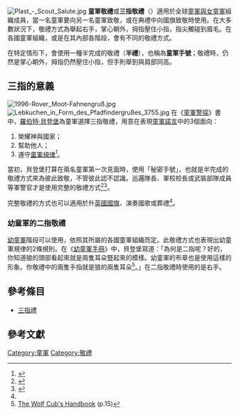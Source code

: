 [[File:Plast_-_Scout_Salute.jpg|thumb]]
'''童軍敬禮'''或'''三指敬禮'''（{{lang-en|three-finger salute}}）適用於全球[[童軍活動|童軍與女童軍]]組織成員，當一名童軍要向另一名童軍致敬，或在典禮中向國旗致敬時使用。在大多數狀況下，敬禮方式為舉起右手，掌心朝外，拇指壓住小指，指尖觸碰到眉毛。在各國童軍組織，或是在其內部各階段，會有不同的敬禮方式。

在特定情形下，會使用一種半完成的敬禮（'''半禮'''），也稱為'''童軍手號'''；敬禮時，仍然是掌心朝外，拇指仍然壓住小指，但手則舉到與肩部同高。

==三指的意義==
[[Image:1996-Rover_Moot-Fahnengruß.jpg|thumb]]
[[Image:Lebkuchen_in_Form_des_Pfadfindergrußes_3755.jpg|thumb]]
在《[[童軍警探|童軍警探]]》書中，[[羅伯特·貝登堡|羅伯特·貝登堡]]為童軍選擇三指敬禮，用意在表現[[童軍諾言|童軍諾言]]中的3個面向：
# 榮耀神與國家；
# 幫助他人；
# 遵守[[童軍規律|童軍規律]]<ref name="SfB_2005">{{cite book |first=Robert |last=Baden-Powell |authorlink=Robert Baden-Powell, 1st Baron Baden-Powell |title=[[Scouting_for_Boys|Scouting for Boys]] |year=2005 |orig-year=First published 1908 |publisher=Oxford |page=37}}</ref>。

當初，貝登堡打算在兩名童軍第一次見面時，使用「秘密手號」，也就是半完成的敬禮方式來為彼此致敬，不管彼此認不認識。巡邏隊長、軍校校長或武裝部隊成員等軍警官才是使用完整的敬禮方式<ref>{{Cite web |url=http://trove.nla.gov.au/ndp/del/article/88440459 |title=Prahran Chronicle (Vic. : 1914 - 1918)(Saturday 17 July 1915, page 5 |access-date=2016-12-28 |archive-date=2015-11-07 |archive-url=https://web.archive.org/web/20151107165808/http://trove.nla.gov.au/ndp/del/article/88440459 |dead-url=no }}</ref><ref>{{Cite web |url=http://www.inquiry.net/traditional/por/general_rules.htm |title=P.O.R. iX. General Rules, Rule 352 |access-date=2016-12-28 |archive-date=2013-02-14 |archive-url=https://web.archive.org/web/20130214100606/http://www.inquiry.net/traditional/por/general_rules.htm |dead-url=no }}</ref>。

完整敬禮的方式也可以適用於升[[英國國旗|英國國旗]]、演奏國歌或葬禮<ref name="SfB_2005"/>。

===幼童軍的二指敬禮===
[[幼童軍|幼童軍]]階段可以使用{{le|二指敬禮|two-finger salute}}，依照其所屬的各國童軍組織而定。此敬禮方式也表現出幼童軍規律的2條規則。在《[[幼童軍手冊|幼童軍手冊]]》中，貝登堡寫道：「為何是二指呢？好的，你知道狼的頭部看起來就是兩隻耳朵豎起來的模樣。幼童軍的布章也是使用這樣的形象。你敬禮中的兩隻手指就是狼的兩隻耳朵<ref>[http://www.thedump.scoutscan.com/wolfcubshandbook.pdf The Wolf Cub's Handbook] {{Wayback|url=http://www.thedump.scoutscan.com/wolfcubshandbook.pdf |date=20160304053204 }} (p.15)</ref>。」在二指敬禮時使用的是右手。

==參考條目==
*[[三指禮|三指禮]]

==參考文獻==
<!--Putting the Portals prior to the Reflist makes the two small Portals fit nicely to the right of the references. Putting it in its "Proper place" (Reflist first in WP:ORDER) leads to extra space. Please review before changing back-->
{{Portal|童軍}}
{{Commons category|Scout salutes}}

{{Reflist}}

{{手势}}

[[Category:童軍|Category:童軍]]
[[Category:敬禮|Category:敬禮]]